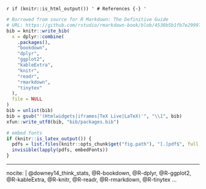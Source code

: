 `r if (knitr::is_html_output()) '
# References {-}
'`

```r
# Borrowed from source for R Markdown: The Definitive Guide
# URL: https://github.com/rstudio/rmarkdown-book/blob/4538b5b1fb7e29997666ddae2a1083cb3a6cad3f/20-references.Rmd
bib = knitr::write_bib(
  x = dplyr::combine(
    .packages(),
    "bookdown",
    "dplyr",
    "ggplot2",
    "kableExtra",
    "knitr",
    "readr",
    "rmarkdown",
    "tinytex"
  ),
  file = NULL
)
bib = unlist(bib)
bib = gsub("'(Htmlwidgets|iframes|TeX Live|LaTeX)'", "\\1", bib)
xfun::write_utf8(bib, "bib/packages.bib")

# embed fonts
if (knitr::is_latex_output()) {
  pdfs = list.files(knitr::opts_chunk$get("fig.path"), "[.]pdf$", full.names = TRUE)
  invisible(lapply(pdfs, embedFonts))
}
```

---
nocite: |
  @downey14_think_stats,
  @R-bookdown,
  @R-dplyr,
  @R-ggplot2,
  @R-kableExtra,
  @R-knitr,
  @R-readr,
  @R-rmarkdown,
  @R-tinytex
...
